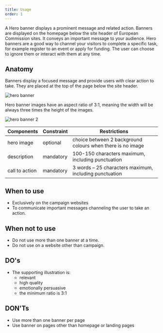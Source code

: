 ```yaml
---
title: Usage
order: 1
---
```



<Paragraph size="lead">
  A Hero banner displays a prominent message and related action. Banners are
  displayed on the homepage below the site header of European Commission sites.
  It conveys an important message to your audience. Hero banners are a good way
  to channel your visitors to complete a specific task, for example register to
  an event or apply for funding. The user can choose to ignore them or interact
  with them at any time.
</Paragraph>

## Anatomy

Banners display a focused message and provide users with clear action to take. They are placed at the top of the page below the site header.

![hero banner](https://inno-ecl.s3.amazonaws.com/media/images/EC/Hero%20Banner/Hero%20Banner01.jpg)

Hero banner images have an aspect ratio of 3:1, meaning the width will be always three times the height of the images.

![hero banner 2](https://inno-ecl.s3.amazonaws.com/media/images/EC/Hero%20Banner/Hero%20Banner02.png)

| Components     | Constraint | Restrictions                                               |
| -------------- | ---------- | ---------------------------------------------------------- |
| hero image     | optional   | choice between 2 background colours when there is no image |
| description    | mandatory  | 100-150 characters maximum, including punctuation          |
| call to action | mandatory  | 3 words – 25 characters maximum, including punctuation     |

## When to use

- Exclusively on the campaign websites
- To communicate important messages channeling the user to take an action.

## When not to use

- Do not use more than one banner at a time.
- Do not use on a website other than campaign.

## DO's

- The supporting illustration is:
  - relevant
  - high quality
  - emotionally persuasive
  - the minimum ratio is 3:1

## DON'Ts

- Use more than one banner per page
- Use banner on pages other than homepage or landing pages
